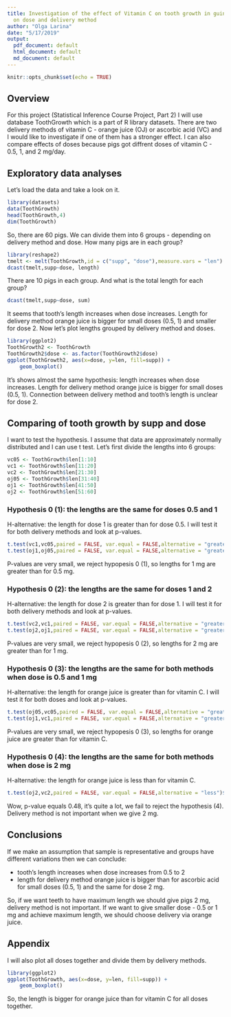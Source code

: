 ```yaml
---
title: Investigation of the effect of Vitamin C on tooth growth in guinea pigs depending
  on dose and delivery method
author: "Olga Larina"
date: "5/17/2019"
output:
  pdf_document: default
  html_document: default
  md_document: default
---
```


```r
knitr::opts_chunk$set(echo = TRUE)
```

## Overview
For this project (Statistical Inference Course Project, Part 2) I will use database ToothGrowth which is a part of R library datasets. There are two delivery methods of vitamin C - orange juice (OJ) or ascorbic acid (VC) and I would like to investigate if one of them has a stronger effect. I can also compare effects of doses because pigs got diffrent doses of vitamin C - 0.5, 1, and 2 mg/day.

## Exploratory data analyses
Let's load the data and take a look on it.
```r
library(datasets)
data(ToothGrowth)
head(ToothGrowth,4)
dim(ToothGrowth)
```
So, there are 60 pigs. We can divide them into 6 groups - depending on delivery method and dose. How many pigs are in each group?
```r
library(reshape2)
tmelt <- melt(ToothGrowth,id = c("supp", "dose"),measure.vars = "len")
dcast(tmelt,supp~dose, length)
```
There are 10 pigs in each group. And what is the total length for each group?
```r
dcast(tmelt,supp~dose, sum)
```
It seems that tooth's length increases when dose increases. Length for delivery method orange juice is bigger for small doses (0.5, 1) and smaller for dose 2. Now let's plot lengths grouped by delivery method and doses.
```r
library(ggplot2)
ToothGrowth2 <- ToothGrowth
ToothGrowth2$dose <- as.factor(ToothGrowth2$dose)
ggplot(ToothGrowth2, aes(x=dose, y=len, fill=supp)) + 
    geom_boxplot()
```

It's shows almost the same hypothesis: length increases when dose increases. Length for delivery method orange juice is bigger for small doses (0.5, 1). Connection between delivery method and tooth's length is unclear for dose 2.

## Comparing of tooth growth by supp and dose

I want to test the hypothesis. I assume that data are approximately normally distributed and I can use t test. Let's first divide the lengths into 6 groups:
```r
vc05 <- ToothGrowth$len[1:10]
vc1 <- ToothGrowth$len[11:20]
vc2 <- ToothGrowth$len[21:30]
oj05 <- ToothGrowth$len[31:40]
oj1 <- ToothGrowth$len[41:50]
oj2 <- ToothGrowth$len[51:60]
```
### Hypothesis 0 (1): the lengths are the same for doses 0.5 and 1
H-alternative: the length for dose 1 is greater than for dose 0.5. I will test it for both delivery methods and look at p-values.
```r
t.test(vc1,vc05,paired = FALSE, var.equal = FALSE,alternative = "greater")$p.value
t.test(oj1,oj05,paired = FALSE, var.equal = FALSE,alternative = "greater")$p.value
```
P-values are very small, we reject hypopesis 0 (1), so lengths for 1 mg are greater than for 0.5 mg.

### Hypothesis 0 (2): the lengths are the same for doses 1 and 2
H-alternative: the length for dose 2 is greater than for dose 1. I will test it for both delivery methods and look at p-values.
```r
t.test(vc2,vc1,paired = FALSE, var.equal = FALSE,alternative = "greater")$p.value
t.test(oj2,oj1,paired = FALSE, var.equal = FALSE,alternative = "greater")$p.value
```
P-values are very small, we reject hypopesis 0 (2), so lengths for 2 mg are greater than for 1 mg.

### Hypothesis 0 (3): the lengths are the same for both methods when dose is 0.5 and 1 mg
H-alternative: the length for orange juice is greater than for vitamin C. I will test it for both doses and look at p-values.
```r
t.test(oj05,vc05,paired = FALSE, var.equal = FALSE,alternative = "greater")$p.value
t.test(oj1,vc1,paired = FALSE, var.equal = FALSE,alternative = "greater")$p.value
```
P-values are very small, we reject hypopesis 0 (3), so lengths for orange juice are greater than for vitamin C.

### Hypothesis 0 (4): the lengths are the same for both methods when dose is 2 mg
H-alternative: the length for orange juice is less than for vitamin C.
```r
t.test(oj2,vc2,paired = FALSE, var.equal = FALSE,alternative = "less")$p.value
```
Wow, p-value equals 0.48, it's quite a lot, we fail to reject the hypothesis (4). Delivery method is not important when we give 2 mg.

## Conclusions
If we make an assumption that sample is representative and groups have different variations then we can conclude: 

* tooth's length increases when dose increases from 0.5 to 2
* length for delivery method orange juice is bigger than for ascorbic acid for small doses (0.5, 1) and the same for dose 2 mg.

So, if we want teeth to have maximum length we should give pigs 2 mg, delivery method is not important. If we want to give smaller dose - 0.5 or 1 mg and achieve maximum length, we should choose delivery via orange juice.

## Appendix

I will also plot all doses together and divide them by delivery methods.
```r
library(ggplot2)
ggplot(ToothGrowth, aes(x=dose, y=len, fill=supp)) + 
    geom_boxplot()
```

So, the length is bigger for orange juice than for vitamin C for all doses together.